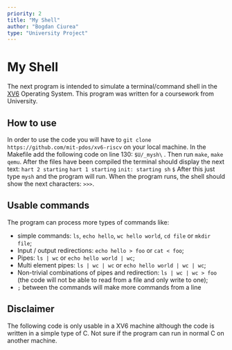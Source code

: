 ```yaml
---
priority: 2
title: "My Shell"
author: "Bogdan Ciurea"
type: "University Project"
---
```


# My Shell

The next program is intended to simulate a terminal/command shell in the [XV6](https://github.com/mit-pdos/xv6-riscv) Operating System.
This program was written for a coursework from University.

## How to use

In order to use the code you will have to `git clone https://github.com/mit-pdos/xv6-riscv` on your local machine.
In the Makefile add the following code on line 130: `$U/_mysh\` .
Then run `make`, `make qemu`. After the files have been compiled the terminal should display the next text:
`hart 2 starting`
`hart 1 starting`
`init: starting sh`
`$`
After this just type `mysh` and the program will run. When the program runs, the shell should show the next characters: `>>>`.

## Usable commands

The program can process more types of commands like:

- simple commands: `ls`, `echo hello`, `wc hello world`, `cd file` or `mkdir file`;
- Input / output redirections: `echo hello > foo` or `cat < foo`;
- Pipes: `ls | wc` or `echo hello world | wc`;
- Multi element pipes: `ls | wc | wc` or `echo hello world | wc | wc`;
- Non-trivial combinations of pipes and redirection: `ls | wc | wc > foo` (the code will not be able to read from a file and only write to one);
- `;` between the commands will make more commands from a line

## Disclaimer

The following code is only usable in a XV6 machine although the code is written in a simple type of C.
Not sure if the program can run in normal C on another machine.
